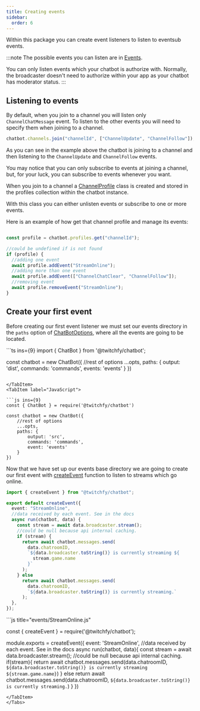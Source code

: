 ```yaml
---
title: Creating events
sidebar:
  order: 6
---
```



Within this package you can create event listeners to listen to eventsub events.

:::note
The possible events you can listen are in [Events](/api/chatbot/type-aliases/events/).

You can only listen events which your chatbot is authorize with. Normally, the broadcaster doesn't need to authorize within your app as your chatbot has moderator status.
:::

## Listening to events

By default, when you join to a channel you will listen only `ChannelChatMessage` event. To listen to the other events you will need to specify them when joining to a channel.

```js showLineNumbers copy 
chatbot.channels.join("channelId", ["ChannelUpdate", "ChannelFollow"]);
```

As you can see in the example above the chatbot is joining to a channel and then listening to the `ChannelUpdate` and `ChannelFollow` events.

You may notice that you can only subscribe to events at joining a channel, but, for your luck, you can subscribe to events whenever you want.

When you join to a channel a [ChannelProfile](/api/chatbot/classes/ChannelProfile) class is created and stored in the profiles collection within the chatbot instance.

With this class you can either unlisten events or subscribe to one or more events.

Here is an example of how get that channel profile and manage its events:

```js showLineNumbers copy

const profile = chatbot.profiles.get("channelId");

//could be undefined if is not found
if (profile) {
  //adding one event
  await profile.addEvent("StreamOnline");
  //adding more than one event
  await profile.addEvent(["ChannelChatClear", "ChannelFollow"]);
  //removing event
  await profile.removeEvent("StreamOnline");
}
````

## Create your first event

Before creating our first event listener we must set our events directory in the `paths` option of [ChatBotOptions](/api/chatbot/interfaces/chatbotoptions), where all the events are going to be located.

<Tabs>
<TabItem label="TypeScript">
```ts ins={9}
import { ChatBot } from '@twitchfy/chatbot';

const chatbot = new ChatBot({
    //rest of options
    ...opts,
    paths: {
        output: 'dist',
        commands: 'commands',
        events: 'events'
    }
})

````

</TabItem>
<TabItem label="JavaScript">

```js ins={9}
const { ChatBot } = require('@twitchfy/chatbot')

const chatbot = new ChatBot({
    //rest of options
    ...opts,
    paths: {
        output: 'src',
        commands: 'commands',
        event: 'events'
    }
})
````

</TabItem>
</Tabs>

Now that we have set up our events base directory we are going to create our first event with [createEvent](/api/chatbot/functions/createevent) function to listen to streams which go online.

<Tabs>
<TabItem label="TypeScript">

```ts title="events/StreamOnline.ts"
import { createEvent } from "@twitchfy/chatbot";

export default createEvent({
  event: "StreamOnline",
  //data received by each event. See in the docs
  async run(chatbot, data) {
    const stream = await data.broadcaster.stream();
    //could be null because api internal caching.
    if (stream) {
      return await chatbot.messages.send(
        data.chatroomID,
        `${data.broadcaster.toString()} is currently streaming ${
          stream.game.name
        }`
      );
    } else
      return await chatbot.messages.send(
        data.chatroomID,
        `${data.broadcaster.toString()} is currently streaming.`
      );
  },
});
```

</TabItem>
<TabItem label="JavaScript">
```js title="events/StreamOnline.js"

const { createEvent } = require('@twitchfy/chatbot');

module.exports = createEvent({
event: 'StreamOnline',
//data received by each event. See in the docs
async run(chatbot, data){
const stream = await data.broadcaster.stream();
//could be null because api internal caching.
if(stream){
return await chatbot.messages.send(data.chatroomID, `${data.broadcaster.toString()} is currently streaming ${stream.game.name}`)
} else return await chatbot.messages.send(data.chatroomID, `${data.broadcaster.toString()} is currently streaming.`)
}
})

```
</TabItem>
</Tabs>
```
